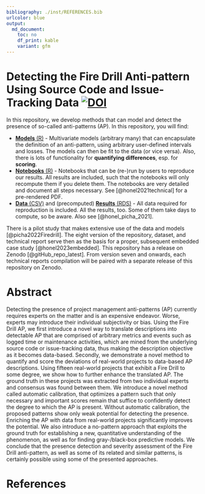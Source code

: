 ```yaml
---
bibliography: ./inst/REFERENCES.bib
urlcolor: blue
output:
  md_document:
    toc: no
    df_print: kable
    variant: gfm
---
```


# Detecting the Fire Drill Anti-pattern Using Source Code and Issue-Tracking Data [![DOI](https://zenodo.org/badge/DOI/10.5281/zenodo.6884866.svg)](https://doi.org/10.5281/zenodo.6884866)


In this repository, we develop methods that can model and detect the presence of so-called anti-patterns (AP). In this repository, you will find:

* [__Models__ (R)](./models) - Multivariate models (arbitrary many) that can encapsulate the definition of an anti-pattern, using arbitrary user-defined intervals and losses. The models can then be fit to the data (or vice versa). Also, there is lots of functionality for __quantifying differences__, esp. for __scoring__.
* [__Notebooks__ (R)](./notebooks) - Notebooks that can be (re-)run by users to reproduce our results. All results are included, such that the notebooks will only recompute them if you delete them. The notebooks are very detailed and document all steps necessary. See [@honel2021technical] for a pre-rendered PDF.
* [__Data__ (CSV)](./data) and (precomputed) [__Results__ (RDS)](./results) - All data required for reproduction is included. All the results, too. Some of them take days to compute, so be aware. Also see [@honel_picha_2021].


There is a pilot study that makes extensive use of the data and models [@picha2022Firedrill].
The eight version of the repository, dataset, and technical report serve then as the basis for a proper, subsequent embedded case study [@honel2023embedded].
This repository has a release on Zenodo [@gitHub_repo_latest]. From version seven and onwards, each technical reports compilation will be paired with a separate release of this repository on Zenodo.


# Abstract

Detecting the presence of project management anti-patterns (AP) currently requires experts on the matter and is an expensive endeavor. Worse, experts may introduce their individual subjectivity or bias. Using the Fire Drill AP, we first introduce a novel way to translate descriptions into detectable AP that are comprised of arbitrary metrics and events such as logged time or maintenance activities, which are mined from the underlying source code or issue-tracking data, thus making the description objective as it becomes data-based. Secondly, we demonstrate a novel method to quantify and score the deviations of real-world projects to data-based AP descriptions. Using fifteen real-world projects that exhibit a Fire Drill to some degree, we show how to further enhance the translated AP. The ground truth in these projects was extracted from two individual experts and consensus was found between them. We introduce a novel method called automatic calibration, that optimizes a pattern such that only necessary and important scores remain that suffice to confidently detect the degree to which the AP is present. Without automatic calibration, the proposed patterns show only weak potential for detecting the presence. Enriching the AP with data from real-world projects significantly improves the potential. We also introduce a no-pattern approach that exploits the ground truth for establishing a new, quantitative understanding of the phenomenon, as well as for finding gray-/black-box predictive models. We conclude that the presence detection and severity assessment of the Fire Drill anti-pattern, as well as some of its related and similar patterns, is certainly possible using some of the presented approaches.



# References {-}

<div id="refs"></div>


